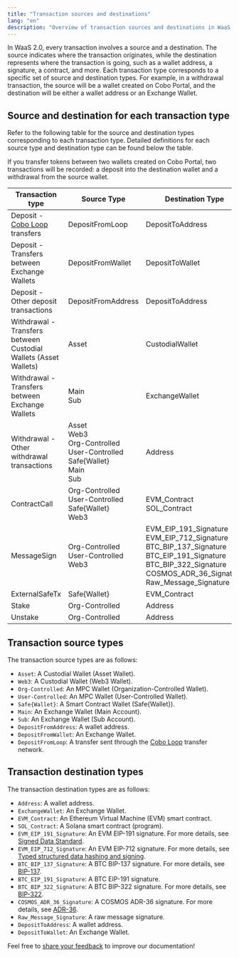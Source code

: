 ```yaml
---
title: "Transaction sources and destinations"
lang: "en"
description: "Overview of transaction sources and destinations in WaaS 2.0."
---
```


In WaaS 2.0, every transaction involves a source and a destination. The source indicates where the transaction originates, while the destination represents where the transaction is going, such as a wallet address, a signature, a contract, and more. Each transaction type corresponds to a specific set of source and destination types. For example, in a withdrawal transaction, the source will be a wallet created on Cobo Portal, and the destination will be either a wallet address or an Exchange Wallet. 

## Source and destination for each transaction type

Refer to the following table for the source and destination types corresponding to each transaction type. Detailed definitions for each source type and destination type can be found below the table.

<Note>If you transfer tokens between two wallets created on Cobo Portal, two transactions will be recorded: a deposit into the destination wallet and a withdrawal from the source wallet.</Note>

| Transaction type                                   | Source Type                                                                                     | Destination Type              |
|----------------------------------------------------|-------------------------------------------------------------------------------------------------|--------------------------|
| Deposit - [Cobo Loop](https://manuals.cobo.com/en/portal/custodial-wallets/cobo-loop) transfers       | DepositFromLoop                                                                                | DepositToAddress         |
| Deposit - Transfers between Exchange Wallets       | DepositFromWallet                                                                              | DepositToWallet          |
| Deposit - Other deposit transactions               | DepositFromAddress                                                                            | DepositToAddress         |
| Withdrawal - Transfers between Custodial Wallets (Asset Wallets)               | Asset                                                                            | CustodialWallet         |
| Withdrawal - Transfers between Exchange Wallets    | Main<br />Sub                                                                                    | ExchangeWallet           |
| Withdrawal - Other withdrawal transactions         | Asset<br />Web3<br />Org-Controlled<br />User-Controlled<br />Safe\{Wallet\}<br />Main<br />Sub                      | Address                  |
| ContractCall                                      | Org-Controlled<br />User-Controlled<br />Safe\{Wallet\}<br />Web3                                               | EVM_Contract<br />SOL_Contract             |
| MessageSign                                       | Org-Controlled<br />User-Controlled<br />Web3                                                                | EVM_EIP_191_Signature<br />EVM_EIP_712_Signature<br />BTC_BIP_137_Signature<br />BTC_EIP_191_Signature<br />BTC_BIP_322_Signature<br />COSMOS_ADR_36_Signature<br />Raw_Message_Signature |
| ExternalSafeTx                                    | Safe\{Wallet\}                                                                                   |       EVM_Contract        |
| Stake                                    | Org-Controlled                                                                                  |    Address          |
| Unstake                                    | Org-Controlled                                                                                   |    Address          |



## Transaction source types

The transaction source types are as follows:
- `Asset`: A Custodial Wallet (Asset Wallet).
- `Web3`: A Custodial Wallet (Web3 Wallet).
- `Org-Controlled`: An MPC Wallet (Organization-Controlled Wallet).
- `User-Controlled`: An MPC Wallet (User-Controlled Wallet).
- `Safe{Wallet}`: A Smart Contract Wallet (Safe\{Wallet\}).
- `Main`: An Exchange Wallet (Main Account).
- `Sub`: An Exchange Wallet (Sub Account).
- `DepositFromAddress`: A wallet address.
- `DepositFromWallet`: An Exchange Wallet.
- `DepositFromLoop`: A transfer sent through the [Cobo Loop](https://manuals.cobo.com/en/portal/custodial-wallets/cobo-loop) transfer network. 

## Transaction destination types

The transaction destination types are as follows:
- `Address`: A wallet address.
- `ExchangeWallet`: An Exchange Wallet.
- `EVM_Contract`: An Ethereum Virtual Machine (EVM) smart contract.
- `SOL_Contract`: A Solana smart contract (program).
- `EVM_EIP_191_Signature`: An EVM EIP-191 signature. For more details, see [Signed Data Standard](https://eips.ethereum.org/EIPS/eip-191).
- `EVM_EIP_712_Signature`: An EVM EIP-712 signature. For more details, see [Typed structured data hashing and signing](https://eips.ethereum.org/EIPS/eip-712).
- `BTC_BIP_137_Signature`: A BTC BIP-137 signature. For more details, see [BIP-137](https://github.com/bitcoin/bips/blob/master/bip-0137.mediawiki).
- `BTC_EIP_191_Signature`: A BTC EIP-191 signature.
- `BTC_BIP_322_Signature`: A BTC BIP-322 signature. For more details, see [BIP-322](https://github.com/bitcoin/bips/blob/master/bip-0322.mediawiki).
- `COSMOS_ADR_36_Signature`: A COSMOS ADR-36 signature. For more details, see [ADR-36](https://github.com/cosmos/cosmos-sdk/blob/main/docs/architecture/adr-036-arbitrary-signature.md).
- `Raw_Message_Signature`: A raw message signature.
- `DepositToAddress`: A wallet address.
- `DepositToWallet`: An Exchange Wallet.


<Tip>Feel free to [share your feedback](https://forms.zohopublic.com/cobo/form/DocumentFeedbackForm/formperma/QvLOhxJv1_JMsJ-1dleZ8Itb_7rzN-LtgvsDdxosoVI) to improve our documentation!</Tip>